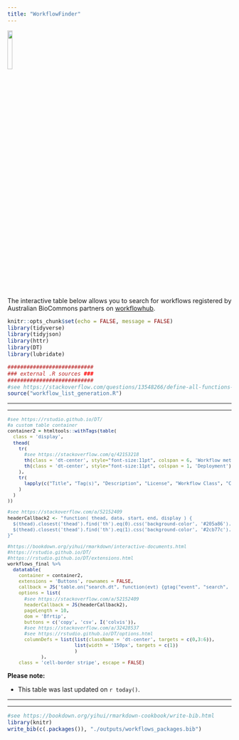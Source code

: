```yaml
---
title: "WorkflowFinder"
---
```


<style type="text/css">
.main-container {
  max-width: 1500px;
  margin-left: auto;
  margin-right: auto;
}
</style>

[![](./images/Australian-Biocommons-Logo-Horizontal-144dpi-Transparent.png){width=15%}](https://www.biocommons.org.au/services)

The interactive table below allows you to search for workflows registered by Australian BioCommons partners on [workflowhub](https://workflowhub.eu/programmes/8).

```r
knitr::opts_chunk$set(echo = FALSE, message = FALSE)
library(tidyverse)
library(tidyjson)
library(httr)
library(DT)
library(lubridate)

###########################
### external .R sources ###
###########################
#see https://stackoverflow.com/questions/13548266/define-all-functions-in-one-r-file-call-them-from-another-r-file-how-if-pos
source("workflow_list_generation.R")

```

---

---

<font size="2">
```r

#see https://rstudio.github.io/DT/
#a custom table container
container2 = htmltools::withTags(table(
  class = 'display',
  thead(
    tr(
      #see https://stackoverflow.com/q/42153218
      th(class = 'dt-center', style="font-size:11pt", colspan = 6, 'Workflow metadata'),
      th(class = 'dt-center', style="font-size:11pt", colspan = 1, 'Deployment')
    ),
    tr(
      lapply(c("Title", "Tag(s)", "Description", "License", "Workflow Class", "Contributing team(s)", "Successful infrastructure deployment(s)"), th)
    )
  )
))

#see https://stackoverflow.com/a/52152409
headerCallback2 <- "function( thead, data, start, end, display ) {
  $(thead).closest('thead').find('th').eq(0).css('background-color', '#205a86').css('color', '#ffffff');
  $(thead).closest('thead').find('th').eq(1).css('background-color', '#2cb77c').css('color', '#ffffff');
}"

#https://bookdown.org/yihui/rmarkdown/interactive-documents.html
#https://rstudio.github.io/DT/
#https://rstudio.github.io/DT/extensions.html
workflows_final %>%
  datatable(
    container = container2,
    extensions = 'Buttons', rownames = FALSE,
    callback = JS('table.on("search.dt", function(evt) {gtag("event", "search", {search_term: $(evt.target).parent().find("input").val()})})'),
    options = list(
      #see https://stackoverflow.com/a/52152409
      headerCallback = JS(headerCallback2), 
      pageLength = 10, 
      dom = 'Bfrtip', 
      buttons = c('copy', 'csv', I('colvis')),
      #see https://stackoverflow.com/a/32428537
      #see https://rstudio.github.io/DT/options.html
      columnDefs = list(list(className = 'dt-center', targets = c(0,3:6)),
                        list(width = '150px', targets = c(1))
                        )
            ), 
    class = 'cell-border stripe', escape = FALSE)

```
</font>
<script>
$(document).ready(function () {
    $('body').on('click','a',function(evt){var l=$(evt.currentTarget); if (l.attr("ga-id") && l.attr("ga-product")) {gtag("event", "select_content", {content_type: l.attr("ga-product"),item_id: l.attr("ga-id")});};})
    }
}
</script>

**Please note:**

- This table was last updated on ```r today()```.

---

---

```r
#see https://bookdown.org/yihui/rmarkdown-cookbook/write-bib.html
library(knitr)
write_bib(c(.packages()), "./outputs/workflows_packages.bib")
```
